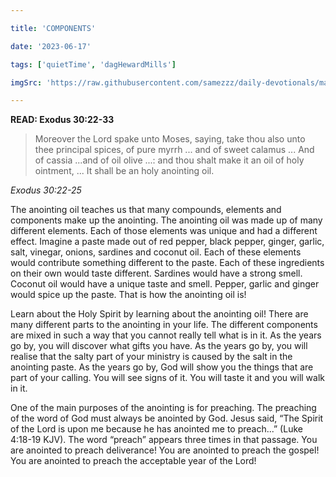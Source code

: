 ```yaml
---

title: 'COMPONENTS'

date: '2023-06-17'

tags: ['quietTime', 'dagHewardMills']

imgSrc: 'https://raw.githubusercontent.com/samezzz/daily-devotionals/main/images/evangelist-dag.jpg'

---
```


**READ: Exodus 30:22-33**

>Moreover the Lord spake unto Moses, saying, take thou also unto thee principal spices, of pure myrrh ... and of sweet calamus ... And of cassia ...and of oil olive ...: and thou shalt make it an oil of holy ointment, ... It shall be an holy anointing oil. 

*Exodus 30:22-25*

The anointing oil teaches us that many compounds, elements and components make up the anointing. The anointing oil was made up of many different elements. Each of those elements was unique and had a different effect. Imagine a paste made out of red pepper, black pepper, ginger, garlic, salt, vinegar, onions, sardines and coconut oil. Each of these elements would contribute something different to the paste. Each of these ingredients on their own would taste different. Sardines would have a strong smell. Coconut oil would have a unique taste and smell. Pepper, garlic and ginger would spice up the paste. That is how the anointing oil is! 

Learn about the Holy Spirit by learning about the anointing oil! There are many different parts to the anointing in your life. The different components are mixed in such a way that you cannot really tell what is in it. As the years go by, you will discover what gifts you have. As the years go by, you will realise that the salty part of your ministry is caused by the salt in the anointing paste. As the years go by, God will show you the things that are part of your calling. You will see signs of it. You will taste it and you will walk in it. 

One of the main purposes of the anointing is for preaching. The preaching of the word of God must always be anointed by God. Jesus said, “The Spirit of the Lord is upon me because he has anointed me to preach...” (Luke 4:18-19 KJV). The word “preach” appears three times in that passage. You are anointed to preach deliverance! You are anointed to preach the gospel! You are anointed to preach the acceptable year of the Lord! 

